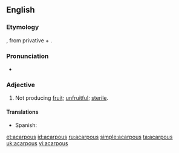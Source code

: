==English==

===Etymology===
{{etyl|grc|en}} {{term|ἄκαρπος||fruitless|tr=akarpos|lang=grc}}, from privative {{term|ἀ-|lang=grc}} + {{term|καρπός||fruit|tr=karpos|lang=grc}}.

===Pronunciation===
* {{IPA|/eɪ.ˈkɑɹ.pəs/|lang=en}}

===Adjective===
{{en-adj|-}}

# {{context|botany|lang=en}} Not producing [[fruit]]; [[unfruitful]]; [[sterile]].

====Translations====
{{trans-top|not producing fruit}}
* Spanish: {{t+|es|acarpo}}
{{trans-mid}}
{{trans-bottom}}

[[et:acarpous]]
[[id:acarpous]]
[[ru:acarpous]]
[[simple:acarpous]]
[[ta:acarpous]]
[[uk:acarpous]]
[[vi:acarpous]]